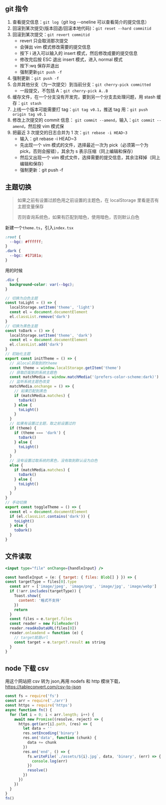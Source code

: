 ## git 指令

1.  查看提交信息：`git log`（git log --oneline 可以查看简介的提交信息）
2.  回滚到某次提交(版本回退/回滚本地代码)：`git reset --hard commitid`
3.  回滚到某次提交：`git revert commitid`
    - revert 只会取消那次提交
    - 会弹出 vim 模式修改需要的提交信息
    - 按下 i 进入可以输入的 insert 模式，然后修改成要的提交信息
    - 修改完后按 ESC 退出 insert 模式，进入 normal 模式
    - 按下:wq 保存并退出
    - 强制更新`git push -f`
4.  强制更新：`git push -f`
5.  合并其他分支（为一次提交）到当前分支：`git cherry-pick committed`
    - 一段提交，不包括 A：`git cherry-pick A..B`
6.  缓存文件，在一个分支没有开发完，要到另一个分支去处理问题，用 stash 缓存：`git stash`
7.  上线一个版本可能需要打 tag：`git tag v0.1`，推送 tag 用：`git push origin tag v0.1`
8.  修改上次提交的 commit 信息： `git commit --amend`，输入：`git commit --amend`，然后按 vim 模式保
9.  把最近 3 次提交的日志合并为 1 次：`git rebase -i HEAD~3`
    - 输入：git rebase -i HEAD~3
    - 先出现一个 vim 模式的文件，选择最近一次为 pick（必须第一个为 pick，否则会报错），其余为 s 表示压缩（同上编辑和保存）
    - 然后又出现一个 vim 模式文件，选择需要的提交信息，其余注释掉（同上编辑和保存）
    - 强制更新：git push -f

## 主题切换

> 如果之前有设置过颜色用之前设置的主题色，在 localStorage 里看是否有主题变量保存
>
> 否则查询系统色，如果有匹配到暗色，使用暗色，否则默认白色

新建一个`theme.ts`，引入`index.tsx`

```css
:root {
  --bgc: #ffffff;
}
.dark {
  --bgc: #17181a;
}
```

用的时候

```css
.div {
  background-color: var(--bgc);
}
```

```js
// 切换为白色主题
const toLight = () => {
  localStorage.setItem('theme', 'light')
  const el = document.documentElement
  el.classList.remove('dark')
}
// 切换为黑色主题
const toDark = () => {
  localStorage.setItem('theme', 'dark')
  const el = document.documentElement
  el.classList.add('dark')
}
// 初始化主题
export const initTheme = () => {
  // 从local获取到的theme
  const theme = window.localStorage.getItem('theme')
  // 获取匹配到的系统主题色
  const matchMedia = window.matchMedia('(prefers-color-scheme:dark)')
  // 监听系统主题色改变
  matchMedia.onchange = () => {
    // 如果匹配到黑色
    if (matchMedia.matches) {
      toDark()
    } else {
      toLight()
    }
  }
  // 如果有设置过主题，取之前设置过的
  if (theme) {
    if (theme === 'dark') {
      toDark()
    } else {
      toLight()
    }
  }
  // 没有设置过取系统的黑色，没有取到默认设为白色
  else {
    if (matchMedia.matches) {
      toDark()
    } else {
      toLight()
    }
  }
}
// 手动切换
export const toggleTheme = () => {
  const el = document.documentElement
  if (el.classList.contains('dark')) {
    toLight()
  } else {
    toDark()
  }
}
```

## 文件读取

```jsx
<input type="file" onChange={handleInput} />

const handleInput = (e: { target: { files: Blob[] } }) => {
const targetType = files[0].type
  const arr = ['image/jpeg', 'image/png', 'image/jpg', 'image/webp']
  if (!arr.includes(targetType)) {
    Toast.show({
      content: '格式不支持'
    })
    return
  }
  const files = e.target.files
  const reader = new FileReader()
  reader.readAsDataURL(files[0])
  reader.onloadend = function (e) {
    // target就是url
    const target = e.target?.result as string
  }
}
```

## node 下载 csv

用这个网站把 csv 转为 json,再用 nodefs 和 http 模块下载，https://tableconvert.com/csv-to-json

```js
const fs = require('fs')
const arr = require('./arr')
const https = require('https')
async function fn() {
  for (let i = 0; i < arr.length; i++) {
    await new Promise((resolve, reject) => {
      https.get(arr[i].path, (res) => {
        let data = ''
        res.setEncoding('binary')
        res.on('data', function (chunk) {
          data += chunk
        })
        res.on('end', () => {
          fs.writeFile(`./assets/${i}.jpg`, data, 'binary', (err) => {
            console.log(err)
          })
          resolve()
        })
      })
    })
  }
}
fn()
```
